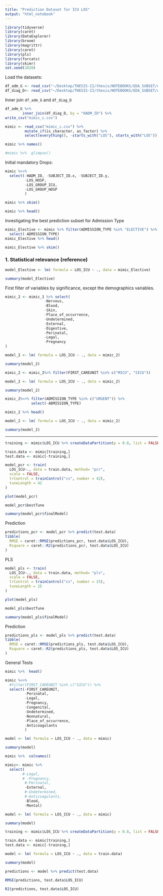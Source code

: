 ```yaml
---
title: "Prediction Dataset for ICU LOS"
output: "html_notebook"
---
```


```r
library(tidyverse)
library(caret)
library(DataExplorer)
library(broom)
library(magrittr)
library(caret)
library(pls)
library(forcats)
library(skimr)
set.seed(2020)
```
Load the datasets:
```r
df_adm_G <- read_csv("~/Desktop/THESIS-II/thesis/NOTEBOOKS/EDA_SUBSET/data/df_adm_G.csv")
df_diag_D<- read_csv("~/Desktop/THESIS-II/thesis/NOTEBOOKS/EDA_SUBSET/data/df_diag_D.csv")
```

Inner join `df_adm_G` and `df_diag_D`
```r
df_adm_G %>% 
        inner_join(df_diag_D, by = "HADM_ID") %>% 
write_csv("mimic_c.csv")
```

```r
mimic <- read_csv("mimic_c.csv") %>% 
         mutate_if(is_character, as_factor) %>% 
         select(everything(), -starts_with("LOS"), starts_with("LOS"))
```

```r
mimic %>% names()
```

```r
#mimic %>%  glimpse()
```

Initial mandatory Drops:
```r
mimic %<>% 
  select(-HADM_ID, -SUBJECT_ID.x, -SUBJECT_ID.y, 
         -LOS_HOSP,
         -LOS_GROUP_ICU,
         -LOS_GROUP_HOSP
         )
```

```r
mimic %>% skim()
```
```r
mimic %>% head()
```


Investigating the best prediction subset for Admission Type

```r
mimic_Elective <- mimic %>% filter(ADMISSION_TYPE %in% "ELECTIVE") %>% 
  select(-ADMISSION_TYPE)
mimic_Elective %>% head()
```

```r
mimic_Elective %>% skim()
```

### 1. Statistical relevance (reference)

```r
model_Elective <- lm( formula = LOS_ICU ~ ., data = mimic_Elective)

summary(model_Elective)
```


First filter of variables by significance, except the demographics variables.

```r
mimic_2 <- mimic_1 %>% select(
                  -Nervous,
                  -Blood,
                  -Skin,
                  -Place_of_occurrence,
                  -Undetermined,
                  -External,
                  -Digestive,
                  -Perinatal,
                  -Legal,
                  -Pregnancy
)
```

```r
model_2 <- lm( formula = LOS_ICU ~ ., data = mimic_2)

summary(model_2)
```

```r
mimic_2 <- mimic_2%>% filter(FIRST_CAREUNIT %in% c("MICU", "SICU"))
```

```r
model_2 <- lm( formula = LOS_ICU ~ ., data = mimic_2)

summary(model_2)
```

```r
mimic_2%<>% filter(ADMISSION_TYPE %in% c("URGENT")) %>% 
            select(-ADMISSION_TYPE)
```

```r
mimic_2 %>% head()
```


```r
model_2 <- lm( formula = LOS_ICU ~ ., data = mimic_2)

summary(model_2)
```










_______________



```r
training <- mimic$LOS_ICU %>% createDataPartition(p = 0.8, list = FALSE)

train.data <- mimic[training,]
test.data <- mimic[-training,]
```

```r
model_pcr <- train(
  LOS_ICU~., data = train.data, method= "pcr",
  scale = FALSE,
  trControl = trainControl("cv", number = 42),
  tuneLength = 42
)
```

```r
plot(model_pcr)
```

```r
model_pcr$bestTune
```

```r
summary(model_pcr$finalModel)
```

Prediction

```r
predictions_pcr <- model_pcr %>% predict(test.data)
tibble(
  RMSE = caret::RMSE(predictions_pcr, test.data$LOS_ICU),
  Rsquare = caret::R2(predictions_pcr, test.data$LOS_ICU)
)
```



PLS

```r
model_pls <- train(
  LOS_ICU~., data = train.data, method= "pls",
  scale = FALSE,
  trControl = trainControl("cv", number = 25),
  tuneLength = 25
)
```

```r
plot(model_pls)
```

```r
model_pls$bestTune
```

```r
summary(model_pls$finalModel)
```


Prediction

```r
predictions_pls <- model_pls %>% predict(test.data)
tibble(
  RMSE = caret::RMSE(predictions_pls, test.data$LOS_ICU),
  Rsquare = caret::R2(predictions_pls, test.data$LOS_ICU)
)
```

General Tests

```r
mimic %>%  head()
```

```r
mimic %<>% 
  #filter(FIRST_CAREUNIT %in% c("SICU")) %>% 
  select(-FIRST_CAREUNIT,
         -Perinatal,
         -Legal,
         -Pregnancy,
         -Congenital,
         -Undetermined,
         -Nonnatural,
         -Place_of_occurrence,
         -Anticoagulants
         )
```


```r
model <- lm( formula = LOS_ICU ~ ., data = mimic)

summary(model)
```



```r
mimic %>%  colnames()
```

```r
mimic<- mimic %>% 
  select(
        #-Legal,
        # -Pregnancy,
         #-Perinatal,
         -External, 
         #-Undetermined,
         #-Anticoagulants, 
         -Blood,
         -Mental)
```

```r
model <- lm( formula = LOS_ICU ~ ., data = mimic)

summary(model)
```

```r
training <- mimic$LOS_ICU %>% createDataPartition(p = 0.8, list = FALSE)

train.data <- mimic[training,]
test.data <- mimic[-training,]
```

```r
model <- lm( formula = LOS_ICU ~ ., data = train.data)

summary(model)
```


```r
predictions <- model %>% predict(test.data)
```

```r
RMSE(predictions, test.data$LOS_ICU)
```

```r
R2(predictions, test.data$LOS_ICU)
```


